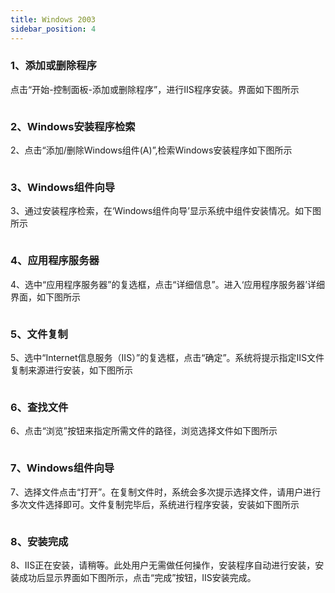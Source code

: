 ```yaml
---
title: Windows 2003
sidebar_position: 4
---
```



### 1、添加或删除程序
<p>
  点击“开始-控制面板-添加或删除程序”，进行IIS程序安装。界面如下图所示
</p> 
<img src={require('@site/static/img/softwareInstall/IIS/16.png').default} alt=""/>

### 2、Windows安装程序检索

<p>
  2、点击“添加/删除Windows组件(A)”,检索Windows安装程序如下图所示
</p> 
<img src={require('@site/static/img/softwareInstall/IIS/17.png').default} alt=""/>

### 3、Windows组件向导

<p>
  3、通过安装程序检索，在‘Windows组件向导’显示系统中组件安装情况。如下图所示
</p> 
<img src={require('@site/static/img/softwareInstall/IIS/18.png').default} alt=""/>

### 4、应用程序服务器

<p>
  4、选中“应用程序服务器”的复选框，点击“详细信息”。进入‘应用程序服务器’详细界面，如下图所示
</p> 
<img src={require('@site/static/img/softwareInstall/IIS/19.png').default} alt=""/>

### 5、文件复制

<p>
  5、选中“Internet信息服务（IIS）”的复选框，点击“确定”。系统将提示指定IIS文件复制来源进行安装，如下图所示
</p> 
<img src={require('@site/static/img/softwareInstall/IIS/20.png').default} alt=""/>

### 6、查找文件

<p>
  6、点击“浏览”按钮来指定所需文件的路径，浏览选择文件如下图所示
</p> 
<img src={require('@site/static/img/softwareInstall/IIS/21.png').default} alt=""/>

### 7、Windows组件向导

<p>
  7、选择文件点击“打开”。在复制文件时，系统会多次提示选择文件，请用户进行多次文件选择即可。文件复制完毕后，系统进行程序安装，安装如下图所示
</p> 
<img src={require('@site/static/img/softwareInstall/IIS/22.png').default} alt=""/>

### 8、安装完成

<p>
  8、IIS正在安装，请稍等。此处用户无需做任何操作，安装程序自动进行安装，安装成功后显示界面如下图所示，点击“完成”按钮，IIS安装完成。
</p> 
<img src={require('@site/static/img/softwareInstall/IIS/23.png').default} alt=""/>